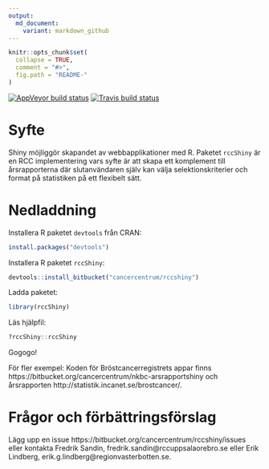 ```yaml
---
output:
  md_document:
    variant: markdown_github
---
```


```r
knitr::opts_chunk$set(
  collapse = TRUE,
  comment = "#>",
  fig.path = "README-"
)
```

[![AppVeyor build status](https://ci.appveyor.com/api/projects/status/h81m5d2ie1p7tqt2/branch/master?svg=true)](https://ci.appveyor.com/project/oc1lojo/rccshiny)
[![Travis build status](https://travis-ci.org/oc1lojo/rccshiny.svg?branch=master)](https://travis-ci.org/oc1lojo/rccshiny)

# Syfte

Shiny möjliggör skapandet av webbapplikationer med R. Paketet `rccShiny` är en RCC implementering vars syfte är att skapa ett komplement till årsrapporterna där slutanvändaren själv kan välja selektionskriterier och format på statistiken på ett flexibelt sätt.   

# Nedladdning

Installera R paketet `devtools` från CRAN:

```r
install.packages("devtools")
```

Installera R paketet `rccShiny`: 

```r
devtools::install_bitbucket("cancercentrum/rccshiny")
```

Ladda paketet: 

```r
library(rccShiny) 
```

Läs hjälpfil:

```r
?rccShiny::rccShiny
```

Gogogo!  

För fler exempel: Koden för Bröstcancerregistrets appar finns https://bitbucket.org/cancercentrum/nkbc-arsrapportshiny och årsrapporten http://statistik.incanet.se/brostcancer/. 


# Frågor och förbättringsförslag

Lägg upp en issue https://bitbucket.org/cancercentrum/rccshiny/issues eller kontakta Fredrik Sandin, fredrik.sandin@rccuppsalaorebro.se eller Erik Lindberg, erik.g.lindberg@regionvasterbotten.se.
